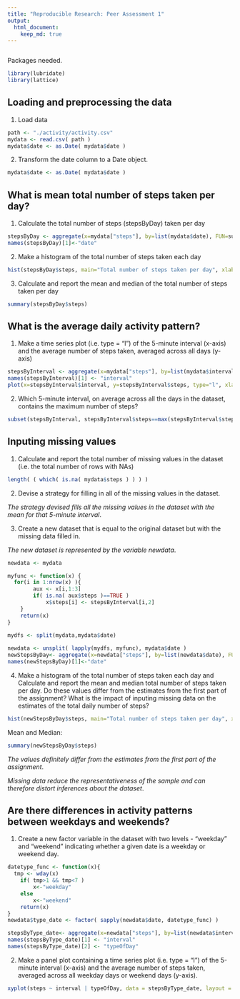 ```yaml
---
title: "Reproducible Research: Peer Assessment 1"
output: 
  html_document:
    keep_md: true
---
```


```r
```

Packages needed.
```r
library(lubridate)
library(lattice)
```




## Loading and preprocessing the data


1. Load data
```r
path <- "./activity/activity.csv"
mydata <- read.csv( path )
mydata$date <- as.Date( mydata$date )
```


2. Transform the date column to a Date object.
```r
mydata$date <- as.Date( mydata$date )
```




## What is mean total number of steps taken per day?


1. Calculate the total number of steps (stepsByDay) taken per day
```r
stepsByDay <- aggregate(x=mydata["steps"], by=list(mydata$date), FUN=sum, na.rm=TRUE)
names(stepsByDay)[1]<-"date"
```


2. Make a histogram of the total number of steps taken each day
```r
hist(stepsByDay$steps, main="Total number of steps taken per day", xlab="Number of steps", col="green")
```


3. Calculate and report the mean and median of the total number of steps taken per day
```r
summary(stepsByDay$steps)
```




## What is the average daily activity pattern?


1. Make a time series plot (i.e. type = "l") of the 5-minute interval (x-axis) and the average number of steps taken, averaged across all days (y-axis)
```r
stepsByInterval <- aggregate(x=mydata["steps"], by=list(mydata$interval), FUN=mean, na.rm=TRUE)
names(stepsByInterval)[1] <- "interval"
plot(x=stepsByInterval$interval, y=stepsByInterval$steps, type="l", xlab="Interval [Minutes]", ylab="Average number of Steps", main="Time series plot")
```


2. Which 5-minute interval, on average across all the days in the dataset, contains the maximum number of steps?
```r
subset(stepsByInterval, stepsByInterval$steps==max(stepsByInterval$steps))
```




## Inputing missing values


1. Calculate and report the total number of missing values in the dataset (i.e. the total number of rows with NAs)
```r
length( ( which( is.na( mydata$steps ) ) ) )
```


2. Devise a strategy for filling in all of the missing values in the dataset. 

*The strategy devised fills all the missing values in the dataset with the mean for that 5-minute interval*.

3. Create a new dataset that is equal to the original dataset but with the missing data filled in.

*The new dataset is represented by the variable newdata*.
```r
newdata <- mydata

myfunc <- function(x) {
  for(i in 1:nrow(x) ){
		aux <- x[i,1:3]
		if( is.na( aux$steps )==TRUE )
			x$steps[i] <- stepsByInterval[i,2]
	}
	return(x)
}
		   
mydfs <- split(mydata,mydata$date)

newdata <- unsplit( lapply(mydfs, myfunc), mydata$date )
newStepsByDay<- aggregate(x=newdata["steps"], by=list(newdata$date), FUN=sum, na.rm=FALSE)
names(newStepsByDay)[1]<-"date"
```

4. Make a histogram of the total number of steps taken each day and Calculate and report the mean and median total number of steps taken per day. Do these values differ from the estimates from the first part of the assignment? What is the impact of inputing missing data on the estimates of the total daily number of steps?

```r
hist(newStepsByDay$steps, main="Total number of steps taken per day", xlab="Number of steps", col="green")
```

Mean and Median:
```r
summary(newStepsByDay$steps)
```


*The values definitely differ from the estimates from the first part of the assignment*. 

*Missing data reduce the representativeness of the sample and can therefore distort inferences about the dataset*.


## Are there differences in activity patterns between weekdays and weekends?

1. Create a new factor variable in the dataset with two levels - "weekday" and "weekend" indicating whether a given date is a weekday or weekend day.
```r
datetype_func <- function(x){
  tmp <- wday(x)	
	if( tmp>1 && tmp<7 )
		x<-"weekday"
	else
		x<-"weekend"
	return(x)
}
newdata$type_date <- factor( sapply(newdata$date, datetype_func) )

stepsByType_date<- aggregate(x=newdata["steps"], by=list(newdata$interval, newdata$type_date), FUN=mean, na.rm=TRUE)
names(stepsByType_date)[1] <- "interval"
names(stepsByType_date)[2] <- "typeOfDay"
```


2. Make a panel plot containing a time series plot (i.e. type = "l") of the 5-minute interval (x-axis) and the average number of steps taken, averaged across all weekday days or weekend days (y-axis).
```r
xyplot(steps ~ interval | typeOfDay, data = stepsByType_date, layout = c(1, 2), type="l")
```